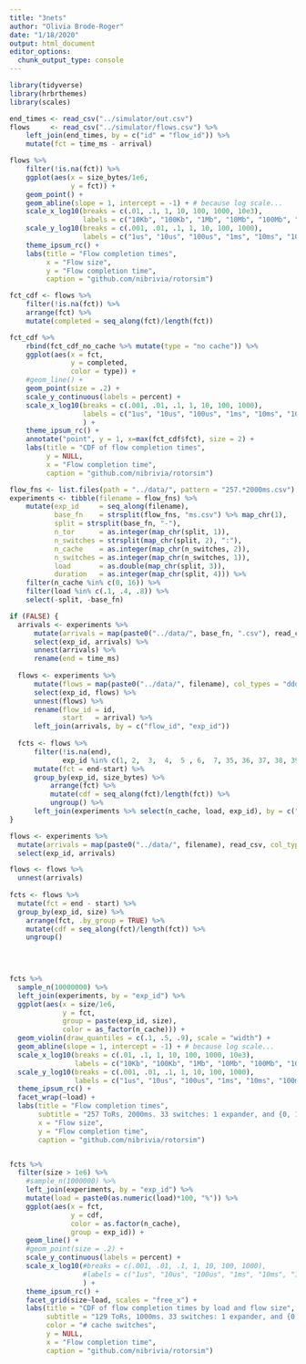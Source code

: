 ```yaml
---
title: "3nets"
author: "Olivia Brode-Roger"
date: "1/18/2020"
output: html_document
editor_options: 
  chunk_output_type: console
---
```


```r
library(tidyverse)
library(hrbrthemes)
library(scales)
```

```r
end_times <- read_csv("../simulator/out.csv")
flows     <- read_csv("../simulator/flows.csv") %>%
    left_join(end_times, by = c("id" = "flow_id")) %>% 
    mutate(fct = time_ms - arrival)

flows %>%
    filter(!is.na(fct)) %>% 
    ggplot(aes(x = size_bytes/1e6,
               y = fct)) +
    geom_point() +
    geom_abline(slope = 1, intercept = -1) + # because log scale...
    scale_x_log10(breaks = c(.01, .1, 1, 10, 100, 1000, 10e3),
                  labels = c("10Kb", "100Kb", "1Mb", "10Mb", "100Mb", "1Gb", "10Gb")) +
    scale_y_log10(breaks = c(.001, .01, .1, 1, 10, 100, 1000),
                  labels = c("1us", "10us", "100us", "1ms", "10ms", "100ms", "1s")) +
    theme_ipsum_rc() +
    labs(title = "Flow completion times",
         x = "Flow size",
         y = "Flow completion time",
         caption = "github.com/nibrivia/rotorsim")
```

```r
fct_cdf <- flows %>% 
    filter(!is.na(fct)) %>% 
    arrange(fct) %>% 
    mutate(completed = seq_along(fct)/length(fct))

fct_cdf %>%
    rbind(fct_cdf_no_cache %>% mutate(type = "no cache")) %>% 
    ggplot(aes(x = fct,
               y = completed,
               color = type)) +
    #geom_line() +
    geom_point(size = .2) +
    scale_y_continuous(labels = percent) +
    scale_x_log10(breaks = c(.001, .01, .1, 1, 10, 100, 1000),
                  labels = c("1us", "10us", "100us", "1ms", "10ms", "100ms", "1s")
                  ) +
    theme_ipsum_rc() +
    annotate("point", y = 1, x=max(fct_cdf$fct), size = 2) +
    labs(title = "CDF of flow completion times",
         y = NULL,
         x = "Flow completion time",
         caption = "github.com/nibrivia/rotorsim")
```

```r
flow_fns <- list.files(path = "../data/", pattern = "257.*2000ms.csv")
experiments <- tibble(filename = flow_fns) %>%
    mutate(exp_id     = seq_along(filename),
           base_fn    = strsplit(flow_fns, "ms.csv") %>% map_chr(1),
           split = strsplit(base_fn, "-"),
           n_tor      = as.integer(map_chr(split, 1)),
           n_switches = strsplit(map_chr(split, 2), ":"),
           n_cache    = as.integer(map_chr(n_switches, 2)),
           n_switches = as.integer(map_chr(n_switches, 1)),
           load       = as.double(map_chr(split, 3)),
           duration   = as.integer(map_chr(split, 4))) %>% 
    filter(n_cache %in% c(0, 16)) %>% 
    filter(load %in% c(.1, .4, .8)) %>% 
    select(-split, -base_fn)

if (FALSE) {
  arrivals <- experiments %>% 
      mutate(arrivals = map(paste0("../data/", base_fn, ".csv"), read_csv)) %>% 
      select(exp_id, arrivals) %>% 
      unnest(arrivals) %>% 
      rename(end = time_ms)
  
  flows <- experiments %>% 
      mutate(flows = map(paste0("../data/", filename), col_types = "ddd--", read_csv)) %>% 
      select(exp_id, flows) %>% 
      unnest(flows) %>% 
      rename(flow_id = id,
             start   = arrival) %>% 
      left_join(arrivals, by = c("flow_id", "exp_id"))
  
  fcts <- flows %>% 
      filter(!is.na(end),
             exp_id %in% c(1, 2,  3,  4,  5 , 6,  7, 35, 36, 37, 38, 39, 40, 41)) %>% 
      mutate(fct = end-start) %>% 
      group_by(exp_id, size_bytes) %>% 
          arrange(fct) %>% 
          mutate(cdf = seq_along(fct)/length(fct)) %>% 
          ungroup() %>% 
      left_join(experiments %>% select(n_cache, load, exp_id), by = c("exp_id"))
}

flows <- experiments %>% 
  mutate(arrivals = map(paste0("../data/", filename), read_csv, col_types = "-ddi")) %>% 
  select(exp_id, arrivals)

flows <- flows %>% 
  unnest(arrivals)
  
fcts <- flows %>% 
  mutate(fct = end - start) %>% 
  group_by(exp_id, size) %>% 
    arrange(fct, .by_group = TRUE) %>% 
    mutate(cdf = seq_along(fct)/length(fct)) %>% 
    ungroup()
    
  


fcts %>%
  sample_n(10000000) %>%
  left_join(experiments, by = "exp_id") %>% 
  ggplot(aes(x = size/1e6,
             y = fct,
             group = paste(exp_id, size),
             color = as_factor(n_cache))) +
  geom_violin(draw_quantiles = c(.1, .5, .9), scale = "width") +
  geom_abline(slope = 1, intercept = -1) + # because log scale...
  scale_x_log10(breaks = c(.01, .1, 1, 10, 100, 1000, 10e3),
                labels = c("10Kb", "100Kb", "1Mb", "10Mb", "100Mb", "1Gb", "10Gb")) +
  scale_y_log10(breaks = c(.001, .01, .1, 1, 10, 100, 1000),
                labels = c("1us", "10us", "100us", "1ms", "10ms", "100ms", "1s")) +
  theme_ipsum_rc() +
  facet_wrap(~load) +
  labs(title = "Flow completion times",
       subtitle = "257 ToRs, 2000ms. 33 switches: 1 expander, and {0, 16} cache switches",
       x = "Flow size",
       y = "Flow completion time",
       caption = "github.com/nibrivia/rotorsim")


fcts %>% 
  filter(size > 1e6) %>% 
    #sample_n(1000000) %>% 
    left_join(experiments, by = "exp_id") %>% 
    mutate(load = paste0(as.numeric(load)*100, "%")) %>% 
    ggplot(aes(x = fct,
               y = cdf,
               color = as.factor(n_cache),
               group = exp_id)) +
    geom_line() +
    #geom_point(size = .2) +
    scale_y_continuous(labels = percent) +
    scale_x_log10(#breaks = c(.001, .01, .1, 1, 10, 100, 1000),
                  #labels = c("1us", "10us", "100us", "1ms", "10ms", "100ms", "1s")
                  ) +
    theme_ipsum_rc() +
    facet_grid(size~load, scales = "free_x") +
    labs(title = "CDF of flow completion times by load and flow size",
         subtitle = "129 ToRs, 1000ms. 33 switches: 1 expander, and {0, 16} cache switches",
         color = "# cache switches",
         y = NULL,
         x = "Flow completion time",
         caption = "github.com/nibrivia/rotorsim")

    
```
